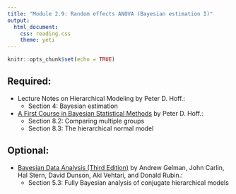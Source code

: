 ```yaml
---
title: "Module 2.9: Random effects ANOVA (Bayesian estimation I)"
output: 
  html_document:
    css: reading.css
    theme: yeti
---
```


```r
knitr::opts_chunk$set(echo = TRUE)
```



## Required:

- Lecture Notes on Hierarchical Modeling by Peter D. Hoff.:
    + Section 4: Bayesian estimation
    
- [A First Course in Bayesian Statistical Methods](https://find.library.duke.edu/catalog/DUKE004968562) by Peter D. Hoff.:
    + Section 8.2: Comparing multiple groups
    + Section 8.3: The hierarchical normal model
    
## Optional:

- [Bayesian Data Analysis (Third Edition)](http://www.amazon.com/Bayesian-Analysis-Chapman-Statistical-Science/dp/1439840954/) by Andrew Gelman, John Carlin, Hal Stern, David Dunson, Aki Vehtari, and Donald Rubin.:
    + Section 5.3: Fully Bayesian analysis of conjugate hierarchical models